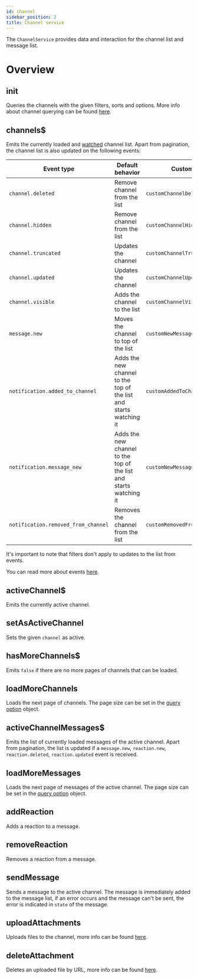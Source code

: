 ```yaml
---
id: channel
sidebar_position: 2
title: Channel service
---
```


The `ChannelService` provides data and interaction for the channel list and message list.

# Overview

## init

Queries the channels with the given filters, sorts and options. More info about channel querying can be found [here](https://getstream.io/chat/docs/javascript/query_channels/?language=javascript).

## channels$

Emits the currently loaded and [watched](https://getstream.io/chat/docs/javascript/watch_channel/?language=javascript) channel list. Apart from pagination, the channel list is also updated on the following events:

| Event type                          | Default behavior                                                   | Custom handler to override                    |
| ----------------------------------- | ------------------------------------------------------------------ | --------------------------------------------- |
| `channel.deleted`                   | Remove channel from the list                                       | `customChannelDeletedHandler`                 |
| `channel.hidden`                    | Remove channel from the list                                       | `customChannelHiddenHandler`                  |
| `channel.truncated`                 | Updates the channel                                                | `customChannelTruncatedHandler`               |
| `channel.updated`                   | Updates the channel                                                | `customChannelUpdatedHandler`                 |
| `channel.visible`                   | Adds the channel to the list                                       | `customChannelVisibleHandler`                 |
| `message.new`                       | Moves the channel to top of the list                               | `customNewMessageHandler`                     |
| `notification.added_to_channel`     | Adds the new channel to the top of the list and starts watching it | `customAddedToChannelNotificationHandler`     |
| `notification.message_new`          | Adds the new channel to the top of the list and starts watching it | `customNewMessageNotificationHandler`         |
| `notification.removed_from_channel` | Removes the channel from the list                                  | `customRemovedFromChannelNotificationHandler` |

It's important to note that filters don't apply to updates to the list from events.

You can read more about events [here](https://getstream.io/chat/docs/javascript/event_object/?language=javascript#events).

## activeChannel$

Emits the currently active channel.

## setAsActiveChannel

Sets the given `channel` as active.

## hasMoreChannels$

Emits `false` if there are no more pages of channels that can be loaded.

## loadMoreChannels

Loads the next page of channels. The page size can be set in the [query option](https://getstream.io/chat/docs/javascript/query_channels/?language=javascript#query-options) object.

## activeChannelMessages$

Emits the list of currently loaded messages of the active channel. Apart from pagination, the list is updated if a `message.new`, `reaction.new`, `reaction.deleted`, `reaction.updated` event is received.

## loadMoreMessages

Loads the next page of messages of the active channel. The page size can be set in the [query option](https://getstream.io/chat/docs/javascript/query_channels/?language=javascript#query-options) object.

## addReaction

Adds a reaction to a message.

## removeReaction

Removes a reaction from a message.

## sendMessage

Sends a message to the active channel. The message is immediately added to the message list, if an error occurs and the message can't be sent, the error is indicated in `state` of the message.

## uploadAttachments

Uploads files to the channel, more info can be found [here](https://getstream.io/chat/docs/javascript/file_uploads/?language=javascript).

## deleteAttachment

Deletes an uploaded file by URL, more info can be found [here](https://getstream.io/chat/docs/javascript/file_uploads/?language=javascript).
